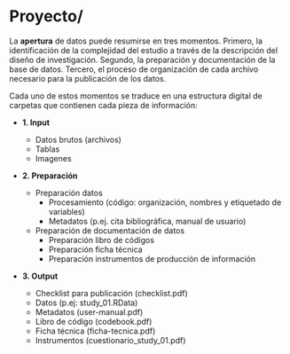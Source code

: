 # <i class="fa fa-folder-open" aria-hidden="true"></i>  Proyecto/ {-}

La **apertura** de datos puede resumirse en tres momentos. Primero, la identificación de la complejidad del estudio a través de la descripción del diseño de investigación. Segundo, la preparación y documentación de la base de datos. Tercero, el proceso de organización de cada archivo necesario para la publicación de los datos. 


Cada uno de estos momentos se traduce en una estructura digital de carpetas que contienen cada pieza de información: 

* <i class="fa fa-folder-open" aria-hidden="true"></i>   **1. Input**
    - Datos brutos (archivos)
    - Tablas
    - Imagenes
* <i class="fa fa-folder-open" aria-hidden="true"></i>  **2. Preparación**
    - Preparación datos 
      - Procesamiento (código: organización, nombres y etiquetado de variables)
      - Metadatos (p.ej. cita bibliográfica, manual de usuario)
    - Preparación de documentación de datos
      - Preparación libro de códigos
      - Preparación ficha técnica
      - Preparación instrumentos de producción de información
* <i class="fa fa-folder-open" aria-hidden="true"></i>  **3. Output**

    - Checklist para publicación (checklist.pdf)
    - Datos (p.ej: study_01.RData)
    - Metadatos (user-manual.pdf)
    - Libro de código (codebook.pdf)
    - Ficha técnica (ficha-tecnica.pdf)
    - Instrumentos (cuestionario_study_01.pdf)



    
    

    
